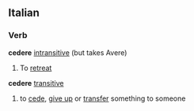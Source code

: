 ==Italian==
===Verb===
'''cedere''' [[intransitive]] (but takes Avere)
# To [[retreat]]
'''cedere''' [[transitive]]
# to [[cede]], [[give up]] or [[transfer]] something to someone
{{it-conj-ere|ced|Avere}}